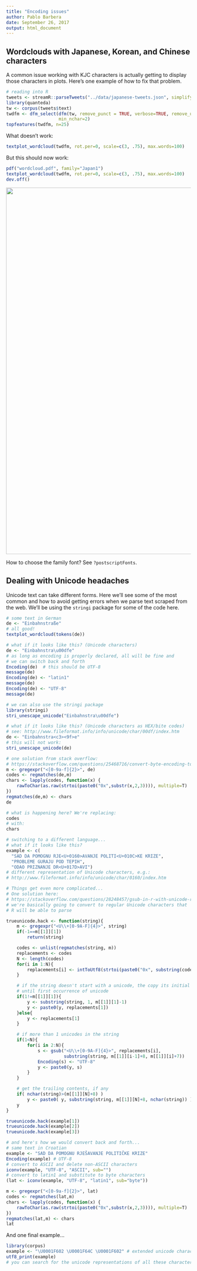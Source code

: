 ```yaml
---
title: "Encoding issues"
author: Pablo Barbera
date: September 26, 2017
output: html_document
---
```

  
## Wordclouds with Japanese, Korean, and Chinese characters

A common issue working with KJC characters is actually getting to display those characters in plots. Here's one example of how to fix that problem.
  
```r
# reading into R
tweets <- streamR::parseTweets("../data/japanese-tweets.json", simplify=TRUE)
library(quanteda)
tw <- corpus(tweets$text)
twdfm <- dfm_select(dfm(tw, remove_punct = TRUE, verbose=TRUE, remove_url=TRUE),
                    min_nchar=2)
topfeatures(twdfm, n=25)

```

What doesn't work:

```r
textplot_wordcloud(twdfm, rot.per=0, scale=c(3, .75), max.words=100)
```

But this should now work:

```r
pdf("wordcloud.pdf", family="Japan1")
textplot_wordcloud(twdfm, rot.per=0, scale=c(3, .75), max.words=100)
dev.off()
```

<img src="wordcloud.pdf" width="1000" height="1000">

How to choose the family font? See `?postscriptFonts`.

## Dealing with Unicode headaches

Unicode text can take different forms. Here we'll see some of the most common and how to avoid getting errors when we parse text scraped from the web. We'll be using the `stringi` package for some of the code here.

```r
# some text in German
de <- "Einbahnstraße"
# all good!
textplot_wordcloud(tokens(de))

# what if it looks like this? (Unicode characters)
de <- "Einbahnstra\u00dfe"
# as long as encoding is properly declared, all will be fine and
# we can switch back and forth
Encoding(de)  # this should be UTF-8
message(de)
Encoding(de) <- "latin1"
message(de)
Encoding(de) <- "UTF-8"
message(de)

# we can also use the stringi package
library(stringi)
stri_unescape_unicode("Einbahnstra\u00dfe")

# what if it looks like this? (Unicode characters as HEX/bite codes)
# see: http://www.fileformat.info/info/unicode/char/00df/index.htm
de <- "Einbahnstra<c3><9f>e"
# this will not work:
stri_unescape_unicode(de)

# one solution from stack overflow:
# https://stackoverflow.com/questions/25468716/convert-byte-encoding-to-unicode
m <- gregexpr("<[0-9a-f]{2}>", de)
codes <- regmatches(de,m)
chars <- lapply(codes, function(x) {
    rawToChar(as.raw(strtoi(paste0("0x",substr(x,2,3)))), multiple=T)
})
regmatches(de,m) <- chars
de

# what is happening here? We're replacing:
codes
# with:
chars

# switching to a different language...
# what if it looks like this?
example <- c(
  "SAD DA POMOGNU RJE<U+0160>AVANJE POLITI<U+010C>KE KRIZE", 
  "PROBLEME GURAJU POD TEPIH", 
  "ODAO PRIZNANJE DR<U+017D>AVI")
# different representation of Unicode characters, e.g.:
# http://www.fileformat.info/info/unicode/char/0160/index.htm

# Things get even more complicated...
# One solution here:
# https://stackoverflow.com/questions/28248457/gsub-in-r-with-unicode-replacement-give-different-results-under-windows-compared
# we're basically going to convert to regular Unicode characters that
# R will be able to parse

trueunicode.hack <- function(string){
    m <- gregexpr("<U\\+[0-9A-F]{4}>", string)
    if(-1==m[[1]][1])
        return(string)

    codes <- unlist(regmatches(string, m))
    replacements <- codes
    N <- length(codes)
    for(i in 1:N){
        replacements[i] <- intToUtf8(strtoi(paste0("0x", substring(codes[i], 4, 7))))
    }

    # if the string doesn't start with a unicode, the copy its initial part
    # until first occurrence of unicode
    if(1!=m[[1]][1]){
        y <- substring(string, 1, m[[1]][1]-1)
        y <- paste0(y, replacements[1])
    }else{
        y <- replacements[1]
    }

    # if more than 1 unicodes in the string
    if(1<N){
        for(i in 2:N){
            s <- gsub("<U\\+[0-9A-F]{4}>", replacements[i], 
                      substring(string, m[[1]][i-1]+8, m[[1]][i]+7))
            Encoding(s) <- "UTF-8"
            y <- paste0(y, s)
        }
    }

    # get the trailing contents, if any
    if( nchar(string)>(m[[1]][N]+8) )
        y <- paste0( y, substring(string, m[[1]][N]+8, nchar(string)) )
    y
}

trueunicode.hack(example[1])
trueunicode.hack(example[2])
trueunicode.hack(example[3])

# and here's how we would convert back and forth...
# same text in Croatian
example <- "SAD DA POMOGNU RJEŠAVANJE POLITIČKE KRIZE"
Encoding(example) # UTF-8
# convert to ASCII and delete non-ASCII characters
iconv(example, "UTF-8", "ASCII", sub="")
# convert to latin1 and substitute to byte characters
(lat <- iconv(example, "UTF-8", "latin1", sub="byte"))

m <- gregexpr("<[0-9a-f]{2}>", lat)
codes <- regmatches(lat,m)
chars <- lapply(codes, function(x) {
    rawToChar(as.raw(strtoi(paste0("0x",substr(x,2,3)))), multiple=T)
})
regmatches(lat,m) <- chars
lat


```

And one final example...


```r
library(corpus)
example <- "\U0001F602 \U0001F64C \U0001F602" # extended unicode character
utf8_print(example)
# you can search for the unicode representations of all these characters online

```





